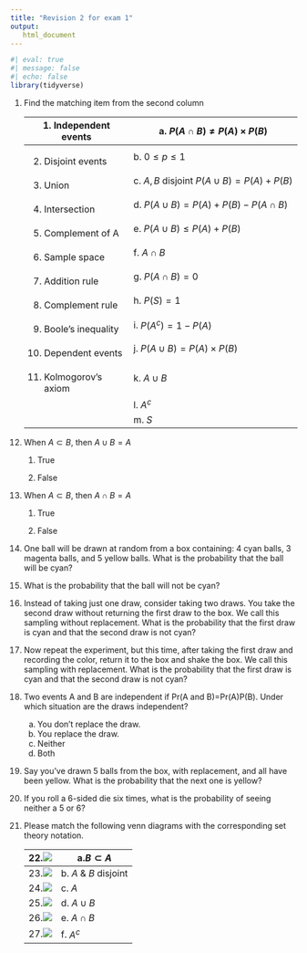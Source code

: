 ```yaml
---
title: "Revision 2 for exam 1"
output: 
   html_document
---
```


```r
#| eval: true
#| message: false
#| echo: false
library(tidyverse)
```

1.  Find the matching item from the second column

    +-----------------------------+-----------------------------------------------+
    | 1\. Independent events      | a\. $P(A \cap B) \neq P(A) \times P(B)$       |
    +=============================+===============================================+
    | 2.  Disjoint events         | b\. $0\leq p \leq 1$                          |
    +-----------------------------+-----------------------------------------------+
    | 3.  Union                   | c\. $A, B$ disjoint $P(A\cup B) = P(A) +P(B)$ |
    +-----------------------------+-----------------------------------------------+
    | 4.  Intersection            | d\. $P(A \cup B) = P(A) + P(B) - P(A \cap B)$ |
    +-----------------------------+-----------------------------------------------+
    | 5.  Complement of A         | e\. $P(A \cup B) \leq P(A) + P(B)$            |
    +-----------------------------+-----------------------------------------------+
    | 6.  Sample space            | f\. $A \cap B$                                |
    +-----------------------------+-----------------------------------------------+
    | 7.  Addition rule           | g\. $P(A \cap B) = 0$                         |
    +-----------------------------+-----------------------------------------------+
    | 8.  Complement rule         | h\. $P(S) = 1$                                |
    +-----------------------------+-----------------------------------------------+
    | 9.  Boole's inequality      | i\. $P(A^c) = 1 - P(A)$                       |
    +-----------------------------+-----------------------------------------------+
    | 10. Dependent events        | j\. $P(A \cup B) = P(A) \times P(B)$          |
    +-----------------------------+-----------------------------------------------+
    | 11. Kolmogorov's axiom      | k\. $A \cup B$                                |
    +-----------------------------+-----------------------------------------------+
    |                             | l\. $A^c$                                     |
    +-----------------------------+-----------------------------------------------+
    |                             | m\. $S$                                       |
    +-----------------------------+-----------------------------------------------+

<!-- -->

12. When $A \subset B$, then $A \cup B = A$

    1.  True

    2.  False

13. When $A \subset B$, then $A \cap B = A$

    1.  True

    2.  False

14. One ball will be drawn at random from a box containing: 4 cyan balls, 3 magenta balls, and 5 yellow balls. What is the probability that the ball will be cyan?

15. What is the probability that the ball will not be cyan?

16. Instead of taking just one draw, consider taking two draws. You take the second draw without returning the first draw to the box. We call this sampling without replacement. What is the probability that the first draw is cyan and that the second draw is not cyan?

17. Now repeat the experiment, but this time, after taking the first draw and recording the color, return it to the box and shake the box. We call this sampling with replacement. What is the probability that the first draw is cyan and that the second draw is not cyan?

18. Two events A and B are independent if Pr(A and B)=Pr(A)P(B). Under which situation are the draws independent?

    a.  You don't replace the draw.
    b.  You replace the draw.
    c.  Neither
    d.  Both

19. Say you've drawn 5 balls from the box, with replacement, and all have been yellow. What is the probability that the next one is yellow?

20. If you roll a 6-sided die six times, what is the probability of seeing neither a 5 or 6?

21. Please match the following venn diagrams with the corresponding set theory notation.

    | 22.![](ae-7-images/A.png)           | a.$B \subset A$        |
    |-------------------------------------|------------------------|
    | 23.![](ae-7-images/A-comp.png)      | b\. $A$ & $B$ disjoint |
    | 24.![](ae-7-images/AdisjointB.png)  | c\. $A$                |
    | 25.![](ae-7-images/AintersectB.png) | d\. $A \cup B$         |
    | 26.![](ae-7-images/AunionB.png)     | e\. $A \cap B$         |
    | 27.![](ae-7-images/BsubsetA.png)    | f\. $A^c$              |
